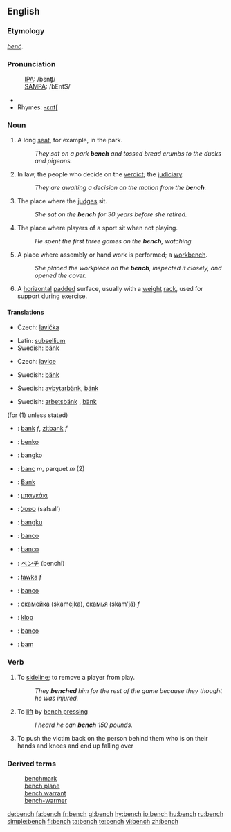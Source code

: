 {{wikipedia}}
==English==
===Etymology===
{{OE.}} ''[[benc|benċ]]''.

===Pronunciation===
:[[International Phonetic Alphabet|IPA]]: /bɛnʧ/ 
:[[SAMPA]]: /bEntS/
*{{audio|en-us-bench.ogg|Audio (US)}}
*Rhymes: [[Rhymes:English:-ɛntʃ|-ɛntʃ]]

===Noun===
{{en-noun|es}}
# A long [[seat]], for example, in the park.
#:''They sat on a park '''bench''' and tossed bread crumbs to the ducks and pigeons.''
# In law, the people who decide on the [[verdict]]; the [[judiciary]].
#:''They are awaiting a decision on the motion from the '''bench'''.''
# {{context|law|figurative}} The place where the [[judge]]s sit.  
#:''She sat on the '''bench''' for 30 years before she retired.''
#The place where players of a sport sit when not playing.
#:''He spent the first three games on the '''bench''', watching.''
#A place where assembly or hand work is performed; a [[workbench]].
#:''She placed the workpiece on the '''bench''', inspected it closely, and opened the cover.''
# {{weightlifting}} A [[horizontal]] [[pad]]ded surface, usually with a [[weight]] [[rack]], used for support during exercise.

====Translations====
{{trans-top|long seat in the park}}
*Czech: [[lavička]] {{f}}
{{trans-mid}}
*Latin: [[subsellium]] {{n}}
*Swedish: [[bänk]] {{c}}
{{trans-bottom}}

{{trans-top|long seat at a table}}
*Czech: [[lavice]] {{f}}
{{trans-mid}}
*Swedish: [[bänk]] {{c}}
{{trans-bottom}}

{{trans-top|where players of a sport sit}}
{{trans-mid}}
*Swedish: [[avbytarbänk]]{{c}}, [[bänk]] {{c}}
{{trans-bottom}}

{{trans-top|workbench}}
{{trans-mid}}
*Swedish: [[arbetsbänk]] {{c}}, [[bänk]] {{c}}
{{trans-bottom}}



{{checktrans-top}}
(for (1) unless stated)
*{{ttbc|Dutch}}: [[bank]] ''f'', [[zitbank]] ''f''
*{{ttbc|Esperanto}}: [[benko]]
*{{ttbc|Filipino}}: bangko
*{{ttbc|French}}: [[banc]] ''m'', parquet ''m'' (2)
*{{ttbc|German}}: [[Bank]] 
*{{ttbc|Greek}}: [[μπαγκάκι]]
*{{ttbc|Hebrew}}: [[ספסל]] (safsal')
*{{ttbc|Indonesian}}: [[bangku]] 
*{{ttbc|Interlingua}}: [[banco]] 
*{{ttbc|Italian}}: [[banco]] 
*{{ttbc|Japanese}}: [[ベンチ]] (benchi) 
*{{ttbc|Polish}}: [[ławka]] ''f''
*{{ttbc|Portuguese}}: [[banco]] {{m}}
*{{ttbc|Russian}}: [[скамейка]] (skaméjka), [[скамья]] (skam'já) ''f''
*{{ttbc|Slovenian}}: [[klop]]
*{{ttbc|Spanish}}: [[banco]]
*{{ttbc|Volapük}}: [[bam]]
{{checktrans-bottom}}

===Verb===
{{en-verb|bench|es}}

# {{context|transitive|sports}} To [[sideline]]; to remove a player from play.
#:''They '''benched''' him for the rest of the game because they thought he was injured.''
# {{context|transitive|weightlifting}} To [[lift]] by [[bench press]]ing
#:''I heard he can '''bench''' 150 pounds.''
# {{slang}} To push the victim back on the person behind them who is on their hands and knees and end up falling over

===Derived terms===
:[[benchmark]]
:[[bench plane]]
:[[bench warrant]]
:[[bench-warmer]]

[[de:bench]]
[[fa:bench]]
[[fr:bench]]
[[gl:bench]]
[[hy:bench]]
[[io:bench]]
[[hu:bench]]
[[ru:bench]]
[[simple:bench]]
[[fi:bench]]
[[ta:bench]]
[[te:bench]]
[[vi:bench]]
[[zh:bench]]